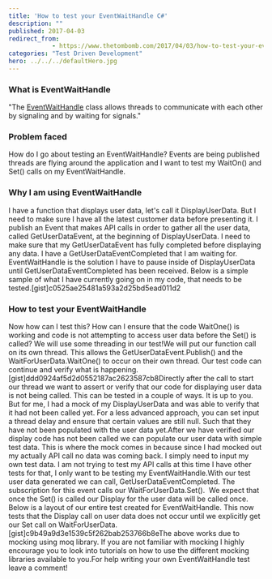 ```yaml
---
title: 'How to test your EventWaitHandle C#'
description: ""
published: 2017-04-03
redirect_from: 
            - https://www.thetombomb.com/2017/04/03/how-to-test-your-eventwaithandle-c/
categories: "Test Driven Development"
hero: ../../../defaultHero.jpg
---
```

### **What is EventWaitHandle**

"The [EventWaitHandle](<https://msdn.microsoft.com/en-us/library/system.threading.eventwaithandle(v=vs.110).aspx>) class allows threads to communicate with each other by signaling and by waiting for signals."

### **Problem faced**

How do I go about testing an EventWaitHandle? Events are being published threads are flying around the application and I want to test my WaitOn() and Set() calls on my EventWaitHandle.

### **Why I am using EventWaitHandle**

I have a function that displays user data, let's call it DisplayUserData. But I need to make sure I have all the latest customer data before presenting it. I publish an Event that makes API calls in order to gather all the user data, called GetUserDataEvent, at the beginning of DisplayUserData. I need to make sure that my GetUserDataEvent has fully completed before displaying any data. I have a GetUserDataEventCompleted that I am waiting for. EventWaitHandle is the solution I have to pause inside of DisplayUserData until GetUserDataEventCompleted has been received. Below is a simple sample of what I have currently going on in my code, that needs to be tested.\[gist]c0525ae25481a593a2d25bd5ead011d2

### **How to test your EventWaitHandle**

Now how can I test this? How can I ensure that the code WaitOne() is working and code is not attempting to access user data before the Set() is called? We will use some threading in our test!We will put our function call on its own thread. This allows the GetUserDataEvent.Publish() and the WaitForUserData.WaitOne() to occur on their own thread. Our test code can continue and verify what is happening.\[gist]ddd0924af5d2d0552187ac2623587cb8Directly after the call to start our thread we want to assert or verify that our code for displaying user data is not being called. This can be tested in a couple of ways. It is up to you. But for me, I had a mock of my DisplayUserData and was able to verify that it had not been called yet. For a less advanced approach, you can set input a thread delay and ensure that certain values are still null. Such that they have not been populated with the user data yet.After we have verified our display code has not been called we can populate our user data with simple test data. This is where the mock comes in because since I had mocked out my actually API call no data was coming back. I simply need to input my own test data. I am not trying to test my API calls at this time I have other tests for that, I only want to be testing my EventWaitHandle.With our test user data generated we can call, GetUserDataEventCompleted. The subscription for this event calls our WaitForUserData.Set().  We expect that once the Set() is called our Display for the user data will be called once. Below is a layout of our entire test created for EventWaitHandle. This now tests that the Display call on user data does not occur until we explicitly get our Set call on WaitForUserData.\[gist]c9b49a9d3e1539c5f262bab253766b8eThe above works due to mocking using moq library. If you are not familiar with mocking I highly encourage you to look into tutorials on how to use the different mocking libraries available to you.For help writing your own EventWaitHandle test leave a comment!
